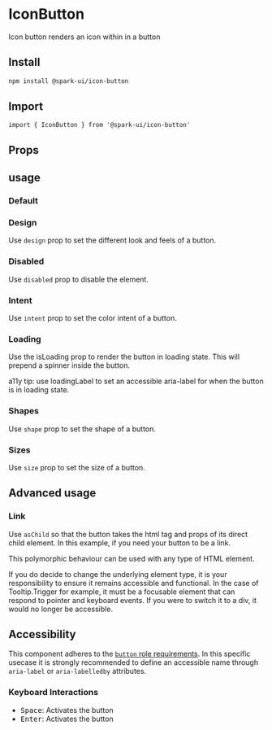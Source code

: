 
<Meta of={stories} />

# IconButton

Icon button renders an icon within in a button

## Install

```sh
npm install @spark-ui/icon-button
```

## Import

```tsx
import { IconButton } from '@spark-ui/icon-button'
```

## Props

<ArgTypes of={IconButton} />

## usage

### Default

<Canvas of={stories.Default} />

### Design

Use `design` prop to set the different look and feels of a button.

<Canvas of={stories.Design} />

### Disabled

Use `disabled` prop to disable the element.

<Canvas of={stories.Disabled} />

### Intent

Use `intent` prop to set the color intent of a button.

<Canvas of={stories.Intent} />

### Loading

Use the isLoading prop to render the button in loading state. This will prepend a spinner inside the button.

a11y tip: use loadingLabel to set an accessible aria-label for when the button is in loading state.

<Canvas of={stories.Loading} />

### Shapes

Use `shape` prop to set the shape of a button.

<Canvas of={stories.Shapes} />

### Sizes

Use `size` prop to set the size of a button.

<Canvas of={stories.Sizes} />

## Advanced usage

### Link

Use `asChild` so that the button takes the html tag and props of its direct child element.
In this example, if you need your button to be a link.

This polymorphic behaviour can be used with any type of HTML element.

<Callout kind="warning">
  If you do decide to change the underlying element type, it is your responsibility to ensure it
  remains accessible and functional. In the case of Tooltip.Trigger for example, it must be a
  focusable element that can respond to pointer and keyboard events. If you were to switch it to a
  div, it would no longer be accessible.
</Callout>

<Canvas of={stories.Link} />

## Accessibility

This component adheres to the [`button` role requirements](https://www.w3.org/WAI/ARIA/apg/patterns/button). In this specific usecase it is strongly recommended to define an accessible name through `aria-label` or `aria-labelledby` attributes.

### Keyboard Interactions

- <Kbd>Space</Kbd>: Activates the button
- <Kbd>Enter</Kbd>: Activates the button
